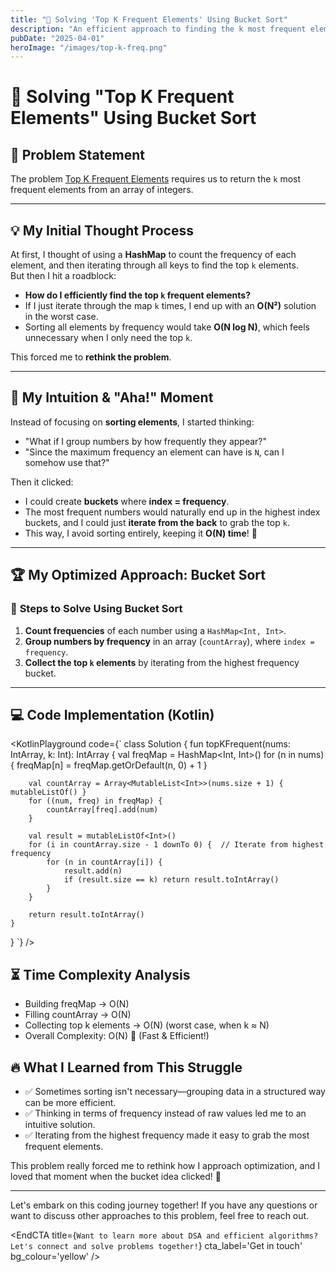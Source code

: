 ```yaml
---
title: "🚀 Solving 'Top K Frequent Elements' Using Bucket Sort"
description: "An efficient approach to finding the k most frequent elements in an array"
pubDate: "2025-04-01"
heroImage: "/images/top-k-freq.png"
---
```



# 🚀 Solving "Top K Frequent Elements" Using Bucket Sort  

## 📝 Problem Statement  
The problem [Top K Frequent Elements](https://leetcode.com/problems/top-k-frequent-elements/) requires us to return the `k` most frequent elements from an array of integers.  

---

## 💡 My Initial Thought Process  
At first, I thought of using a **HashMap** to count the frequency of each element, and then iterating through all keys to find the top `k` elements.  
But then I hit a roadblock:  

- **How do I efficiently find the top `k` frequent elements?**  
- If I just iterate through the map `k` times, I end up with an **O(N²)** solution in the worst case.  
- Sorting all elements by frequency would take **O(N log N)**, which feels unnecessary when I only need the top `k`.  

This forced me to **rethink the problem**.  

---

## 🤯 My Intuition & "Aha!" Moment  

Instead of focusing on **sorting elements**, I started thinking:  
- "What if I group numbers by how frequently they appear?"  
- "Since the maximum frequency an element can have is `N`, can I somehow use that?"  

Then it clicked:  
- I could create **buckets** where **index = frequency**.  
- The most frequent numbers would naturally end up in the highest index buckets, and I could just **iterate from the back** to grab the top `k`.  
- This way, I avoid sorting entirely, keeping it **O(N) time**! 🎯  

---

## 🏆 My Optimized Approach: **Bucket Sort**  
### 🔹 **Steps to Solve Using Bucket Sort**  
1. **Count frequencies** of each number using a `HashMap<Int, Int>`.  
2. **Group numbers by frequency** in an array (`countArray`), where `index = frequency`.  
3. **Collect the top `k` elements** by iterating from the highest frequency bucket.  

---

## 💻 Code Implementation (Kotlin)  

<KotlinPlayground code={`
class Solution {
    fun topKFrequent(nums: IntArray, k: Int): IntArray {
        val freqMap = HashMap<Int, Int>()
        for (n in nums) {
            freqMap[n] = freqMap.getOrDefault(n, 0) + 1
        }

        val countArray = Array<MutableList<Int>>(nums.size + 1) { mutableListOf() }
        for ((num, freq) in freqMap) {
            countArray[freq].add(num)
        }

        val result = mutableListOf<Int>()
        for (i in countArray.size - 1 downTo 0) {  // Iterate from highest frequency
            for (n in countArray[i]) {
                result.add(n)
                if (result.size == k) return result.toIntArray()
            }
        }

        return result.toIntArray()
    }
}
`} />

## ⏳ Time Complexity Analysis
- Building freqMap → O(N)
- Filling countArray → O(N)
- Collecting top k elements → O(N) (worst case, when k ≈ N)
- Overall Complexity: O(N) 🚀 (Fast & Efficient!)

## 🔥 What I Learned from This Struggle
- ✅ Sometimes sorting isn't necessary—grouping data in a structured way can be more efficient.
- ✅ Thinking in terms of frequency instead of raw values led me to an intuitive solution.
- ✅ Iterating from the highest frequency made it easy to grab the most frequent elements.

This problem really forced me to rethink how I approach optimization, and I loved that moment when the bucket idea clicked! 🎯

---

Let's embark on this coding journey together! If you have any questions or want to discuss other approaches to this problem, feel free to reach out.

<EndCTA
title={`Want to learn more about DSA and efficient algorithms? Let's connect and solve problems together!`}
cta_label='Get in touch'
bg_colour='yellow'
/>

<KotlinPlaygroundScript />
